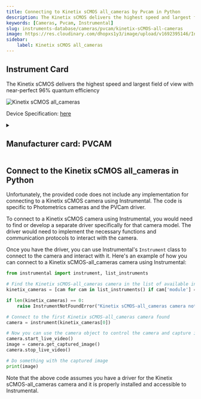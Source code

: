 ```yaml
---
title: Connecting to Kinetix sCMOS all_cameras by Pvcam in Python
description: The Kinetix sCMOS delivers the highest speed and largest field of view with near-perfect 96% quantum efficiency
keywords: [Cameras, Pvcam, Instrumental] 
slug: instruments-database/cameras/pvcam/kinetix-sCMOS-all-cameras 
image: https://res.cloudinary.com/dhopxs1y3/image/upload/v1692395146/Instruments/Cameras/Kinetix-sCMOS-all-cameras/file.png
sidebar:
    label: Kinetix sCMOS all_cameras 
---
```



## Instrument Card

The Kinetix sCMOS delivers the highest speed and largest field of view with near-perfect 96% quantum efficiency

![Kinetix sCMOS all_cameras](https://res.cloudinary.com/dhopxs1y3/image/upload/v1692395146/Instruments/Cameras/Kinetix-sCMOS-all-cameras/file.png)

Device Specification: [here](https://www.photometrics.com/wp-content/uploads/2023/03/Kinetix-Datasheet-Rev-A3-08032023.pdf)

<details style={{ marginTop: "15px"}}>
<summary><h2 style={{display:'inline'}}>Manufacturer card: PVCAM</h2></summary>

![PVCAM](https://res.cloudinary.com/dhopxs1y3/image/upload/v1692812958/Instruments/Vendor%20Logos/Teledyne_technologies.png)

**Teledyne** provides enabling technologies to sense, transmit and analyze information for industrial growth markets.

- Headquarters: USA
- Yearly Revenue (millions, USD): 4614
- Vendor Website: [here](https://www.teledyne.com)

</details>


<FeaturedInstrumentVideo category="CAMERAS" />

## Connect to the Kinetix sCMOS all_cameras in Python



<Tabs>

<SectionsCard category="CAMERAS" manufacturer="Pvcam"></SectionsCard>

<TabItem value="Instrumental" label="Instrumental">

Unfortunately, the provided code does not include any implementation for connecting to a Kinetix sCMOS camera using Instrumental. The code is specific to Photometrics cameras and the PVCam driver. 

To connect to a Kinetix sCMOS camera using Instrumental, you would need to find or develop a separate driver specifically for that camera model. The driver would need to implement the necessary functions and communication protocols to interact with the camera.

Once you have the driver, you can use Instrumental's `Instrument` class to connect to the camera and interact with it. Here's an example of how you can connect to a Kinetix sCMOS-all_cameras camera using Instrumental:

```python
from instrumental import instrument, list_instruments

# Find the Kinetix sCMOS-all_cameras camera in the list of available instruments
kinetix_cameras = [cam for cam in list_instruments() if cam['module'] == 'cameras.kinetix_scmos']

if len(kinetix_cameras) == 0:
    raise InstrumentNotFoundError("Kinetix sCMOS-all_cameras camera not found")

# Connect to the first Kinetix sCMOS-all_cameras camera found
camera = instrument(kinetix_cameras[0])

# Now you can use the camera object to control the camera and capture images
camera.start_live_video()
image = camera.get_captured_image()
camera.stop_live_video()

# Do something with the captured image
print(image)
```

Note that the above code assumes you have a driver for the Kinetix sCMOS-all_cameras camera and it is properly installed and accessible to Instrumental.

</TabItem>
</Tabs>